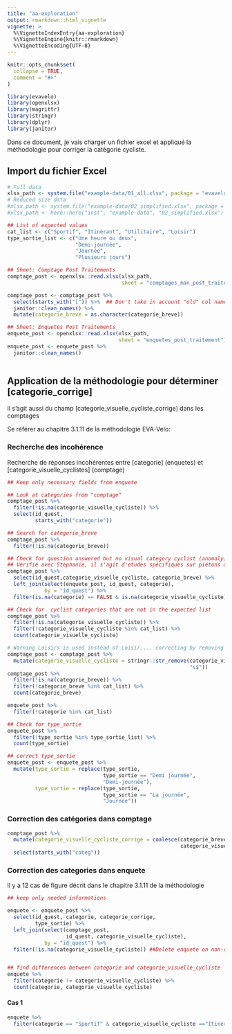 ```yaml
---
title: "aa-exploration"
output: rmarkdown::html_vignette
vignette: >
  %\VignetteIndexEntry{aa-exploration}
  %\VignetteEngine{knitr::rmarkdown}
  %\VignetteEncoding{UTF-8}
---
```


```r
knitr::opts_chunk$set(
  collapse = TRUE,
  comment = "#>"
)
```

```r
library(evavelo)
library(openxlsx)
library(magrittr)
library(stringr)
library(dplyr)
library(janitor)
```

Dans ce document, je vais charger un fichier excel et appliqué la méthodologie pour corriger la catégorie cycliste.

## Import du fichier Excel
```r
# Full data
xlsx_path <- system.file("example-data/01_all.xlsx", package = "evavelo")
# Reduced size data
#xlsx_path <- system.file("example-data/02_simplified.xlsx", package = "evavelo")
#xlsx_path <- here::here("inst", "example-data", "02_simplified.xlsx")

## List of expected values 
cat_list <- c("Sportif", "Itinérant", "Utilitaire", "Loisir")
type_sortie_list <- c("Une heure ou deux",
                      "Demi-journée",
                      "Journée",
                      "Plusieurs jours")

## Sheet: Comptage Post Traitements
comptage_post <- openxlsx::read.xlsx(xlsx_path,
                                     sheet = "comptages_man_post_traitements")

comptage_post <- comptage_post %>% 
  select(starts_with("[")) %>%  ## Don't take in account "old" col names that could create duplicated entries
  janitor::clean_names() %>% 
  mutate(categorie_breve = as.character(categorie_breve))

## Sheet: Enquetes Post Traitements
enquete_post <- openxlsx::read.xlsx(xlsx_path,
                                    sheet = "enquetes_post_traitement")
enquete_post <- enquete_post %>% 
  janitor::clean_names()
  

```

## Application de la méthodologie pour déterminer [categorie_corrige]

Il s'agit aussi du champ [categorie_visuelle_cycliste_corrige] dans les comptages

Se référer au chapitre 3.1.11 de la méthodologie EVA-Velo:


### Recherche des incohérence
Recherche de réponses incohérentes entre [categorie] (enquetes) et [categorie_visuelle_cyclistes] (comptage)

```r
## Keep only necessary fields from enquete

## Look at categories from "comptage"
comptage_post %>% 
  filter(!is.na(categorie_visuelle_cycliste)) %>% 
  select(id_quest,
         starts_with("categorie"))

## Search for categorie_breve
comptage_post %>% 
  filter(!is.na(categorie_breve))

## Check for question answered but no visual category cyclist (anomaly)
## Vérifié avec Stephanie, il s'agit d'etudes spécifiques sur piétons qu'il faut ignorer dans mon analyse
comptage_post %>% 
  select(id_quest,categorie_visuelle_cycliste, categorie_breve) %>% 
  left_join(select(enquete_post, id_quest, categorie), 
            by = "id_quest") %>% 
  filter(is.na(categorie) == FALSE & is.na(categorie_visuelle_cycliste))

## Check for  cyclist categories that are not in the expected list
comptage_post %>% 
  filter(!is.na(categorie_visuelle_cycliste)) %>% 
  filter(!categorie_visuelle_cycliste %in% cat_list) %>% 
  count(categorie_visuelle_cycliste)

# Warning Loisirs is used instead of Loisir.... correcting by removing trailing (s) in table
comptage_post <- comptage_post %>% 
  mutate(categorie_visuelle_cycliste = stringr::str_remove(categorie_visuelle_cycliste,
                                                           "s$"))
comptage_post %>% 
  filter(!is.na(categorie_breve)) %>% 
  filter(!categorie_breve %in% cat_list) %>% 
  count(categorie_breve)

enquete_post %>% 
  filter(!categorie %in% cat_list)

## Check for type_sortie 
enquete_post %>% 
  filter(!type_sortie %in% type_sortie_list) %>% 
  count(type_sortie)

## correct type_sortie
enquete_post <- enquete_post %>% 
  mutate(type_sortie = replace(type_sortie,
                               type_sortie == "Demi journée",
                               "Demi-journée"),
         type_sortie = replace(type_sortie,
                               type_sortie == "La journée",
                               "Journée"))


```
### Correction des catégories dans comptage
```r
comptage_post %>% 
  mutate(categorie_visuelle_cycliste_corrige = coalesce(categorie_breve, ## chapter 3.1.12.2 categorie_breve override categorie_visuelle_cycliste
                                                        categorie_visuelle_cycliste)) %>% 
  select(starts_with("categ"))
```
### Correction des categories dans enquete
Il y a 12 cas de figure décrit dans le chapitre 3.1.11 de la méthodologie

```r

## keep only needed informations

enquete <- enquete_post %>% 
  select(id_quest, categorie, categorie_corrige,
         type_sortie) %>% 
  left_join(select(comptage_post, 
                   id_quest, categorie_visuelle_cycliste),
            by = "id_quest") %>% 
  filter(!is.na(categorie_visuelle_cycliste)) ##Delete enquete on non-cyclists (https://github.com/JMPivette/evavelo/discussions/3)


## find differences between categorie and categorie_visuelle_cycliste
enquete %>% 
  filter(categorie != categorie_visuelle_cycliste) %>% 
  count(categorie, categorie_visuelle_cycliste)

```
#### Cas 1

```r
enquete %>% 
  filter(categorie == "Sportif" & categorie_visuelle_cycliste =="Itinérant")
  

```


